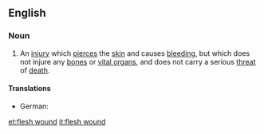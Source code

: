 ==English==
===Noun===
{{en-noun|head=[[flesh]] [[wound]]}}
# An [[injury]] which [[pierce]]s the [[skin]] and causes [[bleed]]ing, but which does not injure any [[bone]]s or [[vital organ]]s, and does not carry a serious [[threat]] of [[death]].

====Translations====
{{trans-top|injury which pierces the skin, but which does not injure any bones or vital organs}}
* German: {{t+|de|Fleischwunde|f}}
{{trans-mid}}
{{trans-bottom}}

[[et:flesh wound]]
[[it:flesh wound]]